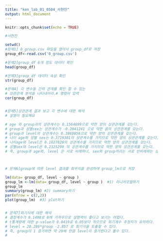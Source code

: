 ```yaml
---
title: "ken_lab_01_0504_서현진"
output: html_document
---
```


```r
knitr::opts_chunk$set(echo = TRUE)
```
```r

#서현진

setwd()
#문제1] 0_group.csv 파일을 열어서 group_df로 저장
group_df<-read.csv('0_group.csv')

#문제2]group_df 6개 정도 데이터 확인
head(group_df)

#문제3]group_df 데이터 속성 확인
str(group_df)

#문제4] 각 변수들 간의 관계를 확인 할 수 있는
# 상관관계 분석을 나타내어라.# 명령어 입력
cor(group_df)


#문제5]상관관계 결과 보고 각 변수에 대한 해석
# 설명이 필요해요

# age 와 group과의 상관계수는 0.1564699으로 약한 양의 상관관계를 갖는다.
# group과 성별sex는 상관계수가 -0.2041241 으로 약한 음의 상관관계를 갖는다. 
# group과 level의 상관계수는 0.3869856으로 약한 양의 상관관계를 갖는다.
# 나이 age와 성별 sex는 0.3719381의 상관계수를 가지므로 약한 양의 상관관계를 갖는다.
# 나이age와 level은 0.1827828의 상관계수를 가지므로 약한 양의 상관관계를 갖는다.
# 성별sex와 level은 0.2325290 의 상관계수를 가지므로 약한 양의 상관관계를 갖는다.
# 즉, group과 age와, level 은 서로 비례하나, sex와 group끼리는 서로 반비례하는 성향이 있다.



# 문제6]group에 따른 level 결과를 회귀식을 완성하여 group_lm으로 저장

lm(data= group_df, level ~ group )
group_lm <-lm(data= group_df, level ~ group )  #1) 리니어모델하기
group_lm
summary(group_lm) #2) summary하기
par(mfrow = c(2,2))
plot(group_lm)  #3) plot하기


# 문제7]회기식에 대한 해석
# 결정계수가 0.1498로 0에 가까우므로 설명력이 좋다고 보기는 어렵다.
# t통계량에 대한 p-value가 0.0419로 0.05보다 작으므로 회기계수 추정치가 유의하다.
# level = 20.286*group -2.857 로 회기식을 도출할 수 있다.
# 즉, group이 1 증가하면 약 20배 만큼 level이 증가한다고 볼수 있다.
#




```

